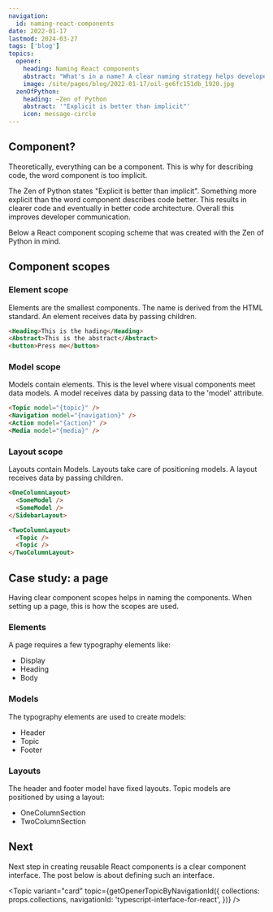 ```yaml
---
navigation:
  id: naming-react-components
date: 2022-01-17
lastmod: 2024-03-27
tags: ['blog']
topics:
  opener:
    heading: Naming React components
    abstract: "What's in a name? A clear naming strategy helps developers communicate. Most devs rather spend time writing component code than wasting time on a good component name."
    image: /site/pages/blog/2022-01-17/oil-ge6fc151db_1920.jpg
  zenOfPython:
    heading: ―Zen of Python
    abstract: '"Explicit is better than implicit"'
    icon: message-circle
---
```



## Component?

Theoretically, everything can be a component. This is why for describing code,
the word component is too implicit.

<Topic variant="quote" topic={props.topics.zenOfPython} />

The Zen of Python states "Explicit is better than implicit". Something more
explicit than the word component describes code better. This results in clearer
code and eventually in better code architecture. Overall this improves developer
communication.

Below a React component scoping scheme that was created with the Zen of Python
in mind.

## Component scopes

### Element scope

Elements are the smallest components. The name is derived from the HTML
standard. An element receives data by passing children.

```html
<Heading>This is the hading</Heading>
<Abstract>This is the abstract</Abstract>
<button>Press me</button>
```

### Model scope

Models contain elements. This is the level where visual components meet data
models. A model receives data by passing data to the 'model' attribute.

```html
<Topic model="{topic}" />
<Navigation model="{navigation}" />
<Action model="{action}" />
<Media model="{media}" />
```

### Layout scope

Layouts contain Models. Layouts take care of positioning models. A layout
receives data by passing children.

```html
<OneColumnLayout>
  <SomeModel />
  <SomeModel />
</SidebarLayout>

<TwoColumnLayout>
  <Topic />
  <Topic />
</TwoColumnLayout>
```

## Case study: a page

Having clear component scopes helps in naming the components. When setting up a
page, this is how the scopes are used.

### Elements

A page requires a few typography elements like:

- Display
- Heading
- Body

### Models

The typography elements are used to create models:

- Header
- Topic
- Footer

### Layouts

The header and footer model have fixed layouts. Topic models are positioned by
using a layout:

- OneColumnSection
- TwoColumnSection

## Next

Next step in creating reusable React components is a clear component interface.
The post below is about defining such an interface.

<Topic
  variant="card"
  topic={getOpenerTopicByNavigationId({
    collections: props.collections,
    navigationId: 'typescript-interface-for-react',
  })}
/>
